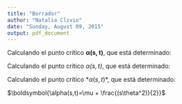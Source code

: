 ```yaml
---
title: "Borrador"
author: "Natalia Clivio"
date: "Sunday, August 09, 2015"
output: pdf_document
---
```



Calculando el punto crítico $\boldsymbol{\alpha(s,t)}$, que está determinado:

Calculando el punto crítico *$\alpha(s,t)$*, que está determinado:

Calculando el punto crítico $*\alpha(s,t)*$, que está determinado:


$\boldsymbol{\alpha(s,t)=\mu + \frac{(s\theta^2)}{2}}$

